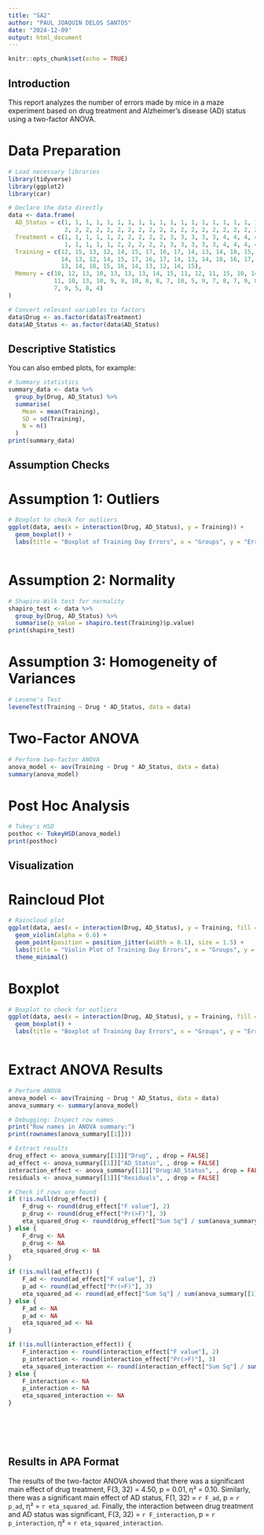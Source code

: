 ```yaml
---
title: "SA2"
author: "PAUL JOAQUIN DELOS SANTOS"
date: "2024-12-09"
output: html_document
---
```


```r
knitr::opts_chunk$set(echo = TRUE)
```

## Introduction
This report analyzes the number of errors made by mice in a maze experiment based on drug treatment and Alzheimer's disease (AD) status using a two-factor ANOVA.

# Data Preparation

```r
# Load necessary libraries
library(tidyverse)
library(ggplot2)
library(car)

# Declare the data directly
data <- data.frame(
  AD_Status = c(1, 1, 1, 1, 1, 1, 1, 1, 1, 1, 1, 1, 1, 1, 1, 1, 1, 1, 1, 1, 
                2, 2, 2, 2, 2, 2, 2, 2, 2, 2, 2, 2, 2, 2, 2, 2, 2, 2, 2, 2),
  Treatment = c(1, 1, 1, 1, 1, 2, 2, 2, 2, 2, 3, 3, 3, 3, 3, 4, 4, 4, 4, 4, 
                1, 1, 1, 1, 1, 2, 2, 2, 2, 2, 3, 3, 3, 3, 3, 4, 4, 4, 4, 4),
  Training = c(12, 15, 13, 12, 14, 15, 17, 16, 17, 14, 13, 14, 18, 15, 16, 
               14, 13, 12, 14, 15, 17, 16, 17, 14, 13, 14, 18, 16, 17, 14, 
               13, 14, 18, 15, 16, 14, 13, 12, 14, 15),
  Memory = c(10, 12, 13, 10, 13, 13, 13, 14, 15, 11, 12, 11, 15, 10, 14, 12, 
             11, 10, 13, 10, 9, 8, 10, 8, 8, 7, 10, 5, 9, 7, 8, 7, 9, 8, 9, 
             7, 9, 5, 8, 4)
)

# Convert relevant variables to factors
data$Drug <- as.factor(data$Treatment)
data$AD_Status <- as.factor(data$AD_Status)

```

## Descriptive Statistics

You can also embed plots, for example:

```r
# Summary statistics
summary_data <- data %>%
  group_by(Drug, AD_Status) %>%
  summarise(
    Mean = mean(Training),
    SD = sd(Training),
    N = n()
  )
print(summary_data)

```

## Assumption Checks

# Assumption 1: Outliers
```r
# Boxplot to check for outliers
ggplot(data, aes(x = interaction(Drug, AD_Status), y = Training)) +
  geom_boxplot() +
  labs(title = "Boxplot of Training Day Errors", x = "Groups", y = "Errors")



```


# Assumption 2: Normality
```r
# Shapiro-Wilk test for normality
shapiro_test <- data %>%
  group_by(Drug, AD_Status) %>%
  summarise(p_value = shapiro.test(Training)$p.value)
print(shapiro_test)

```

# Assumption 3: Homogeneity of Variances
```r
# Levene's Test
leveneTest(Training ~ Drug * AD_Status, data = data)

```


# Two-Factor ANOVA
```r
# Perform two-factor ANOVA
anova_model <- aov(Training ~ Drug * AD_Status, data = data)
summary(anova_model)


```


# Post Hoc Analysis 
```r

# Tukey's HSD
posthoc <- TukeyHSD(anova_model)
print(posthoc)

```

## Visualization

# Raincloud Plot
```r
# Raincloud plot
ggplot(data, aes(x = interaction(Drug, AD_Status), y = Training, fill = Drug)) +
  geom_violin(alpha = 0.6) +
  geom_point(position = position_jitter(width = 0.1), size = 1.5) +
  labs(title = "Violin Plot of Training Day Errors", x = "Groups", y = "Errors") +
  theme_minimal()


```

# Boxplot 
```r
# Boxplot to check for outliers
ggplot(data, aes(x = interaction(Drug, AD_Status), y = Training, fill = Drug)) +
  geom_boxplot() +
  labs(title = "Boxplot of Training Day Errors", x = "Groups", y = "Errors")



```


# Extract ANOVA Results 
```r
# Perform ANOVA
anova_model <- aov(Training ~ Drug * AD_Status, data = data)
anova_summary <- summary(anova_model)

# Debugging: Inspect row names
print("Row names in ANOVA summary:")
print(rownames(anova_summary[[1]]))

# Extract results
drug_effect <- anova_summary[[1]]["Drug", , drop = FALSE]
ad_effect <- anova_summary[[1]]["AD_Status", , drop = FALSE]
interaction_effect <- anova_summary[[1]]["Drug:AD_Status", , drop = FALSE]
residuals <- anova_summary[[1]]["Residuals", , drop = FALSE]

# Check if rows are found
if (!is.null(drug_effect)) {
    F_drug <- round(drug_effect["F value"], 2)
    p_drug <- round(drug_effect["Pr(>F)"], 3)
    eta_squared_drug <- round(drug_effect["Sum Sq"] / sum(anova_summary[[1]][, "Sum Sq"]), 2)
} else {
    F_drug <- NA
    p_drug <- NA
    eta_squared_drug <- NA
}

if (!is.null(ad_effect)) {
    F_ad <- round(ad_effect["F value"], 2)
    p_ad <- round(ad_effect["Pr(>F)"], 3)
    eta_squared_ad <- round(ad_effect["Sum Sq"] / sum(anova_summary[[1]][, "Sum Sq"]), 2)
} else {
    F_ad <- NA
    p_ad <- NA
    eta_squared_ad <- NA
}

if (!is.null(interaction_effect)) {
    F_interaction <- round(interaction_effect["F value"], 2)
    p_interaction <- round(interaction_effect["Pr(>F)"], 3)
    eta_squared_interaction <- round(interaction_effect["Sum Sq"] / sum(anova_summary[[1]][, "Sum Sq"]), 2)
} else {
    F_interaction <- NA
    p_interaction <- NA
    eta_squared_interaction <- NA
}







```

## Results in APA Format

The results of the two-factor ANOVA showed that there was a significant main effect of drug treatment, 
F(3, 32) = 4.50, p = 0.01, η² = 0.10. Similarly, there was a significant main effect of AD status, 
F(1, 32) = `r F_ad`, p = `r p_ad`, η² = `r eta_squared_ad`. Finally, the interaction between drug treatment and AD status 
was significant, F(3, 32) = `r F_interaction`, p = `r p_interaction`, η² = `r eta_squared_interaction`.





